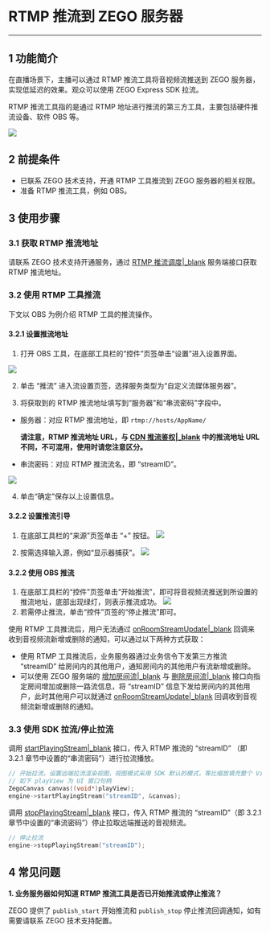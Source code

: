 # RTMP 推流到 ZEGO 服务器

- - -

## 1 功能简介

在直播场景下，主播可以通过 RTMP 推流工具将音视频流推送到 ZEGO 服务器，实现低延迟的效果。观众可以使用 ZEGO Express SDK 拉流。

RTMP 推流工具指的是通过 RTMP 地址进行推流的第三方工具，主要包括硬件推流设备、软件 OBS 等。

![](/Pics/RtmpToZego/rtmptozego.png)


## 2 前提条件

- 已联系 ZEGO 技术支持，开通 RTMP 工具推流到 ZEGO 服务器的相关权限。
- 准备 RTMP 推流工具，例如 OBS。

## 3 使用步骤

### 3.1 获取 RTMP 推流地址

请联系 ZEGO 技术支持开通服务，通过 [RTMP 推流调度\|_blank](#19828) 服务端接口获取 RTMP 推流地址。

### 3.2 使用 RTMP 工具推流

下文以 OBS 为例介绍 RTMP 工具的推流操作。

#### 3.2.1 设置推流地址

1. 打开 OBS 工具，在底部工具栏的“控件”页签单击“设置”进入设置界面。 
 
![](/Pics/RtmpToZego/obs1.png)

2. 单击 “推流” 进入流设置页签，选择服务类型为“自定义流媒体服务器”。

3. 将获取到的 RTMP 推流地址填写到“服务器”和“串流密码”字段中。

- 服务器：对应 RTMP 推流地址，即 `rtmp://hosts/AppName/`

    **请注意，RTMP 推流地址 URL，与 [CDN 推流鉴权\|_blank](!ExpressVideoSDK-CDN_StreamPublishing_Authentication) 中的推流地址 URL 不同，不可混用，使用时请您注意区分。**

- 串流密码：对应 RTMP 推流流名，即 “streamID”。 

![](/Pics/RtmpToZego/obs2.png)


4. 单击“确定”保存以上设置信息。

#### 3.2.2 设置推流引导

1. 在底部工具栏的“来源”页签单击 “+” 按钮。
![](/Pics/RtmpToZego/obs3.png)

2. 按需选择输入源，例如“显示器捕获”。 
![](/Pics/RtmpToZego/obs4.png)

#### 3.2.2 使用 OBS 推流


1. 在底部工具栏的“控件”页签单击“开始推流”，即可将音视频流推送到所设置的推流地址，底部出现绿灯，则表示推流成功。
![](/Pics/RtmpToZego/obs6.png)
2. 若需停止推流，单击“控件”页签的“停止推流”即可。

<div class="mk-warning">


使用 RTMP 工具推流后，用户无法通过 [onRoomStreamUpdate\|_blank](@onRoomStreamUpdate) 回调来收到音视频流新增或删除的通知，可以通过以下两种方式获取：
- 使用 RTMP 工具推流后，业务服务器通过业务信令下发第三方推流 “streamID” 给房间内的其他用户，通知房间内的其他用户有流新增或删除。
- 可以使用 ZEGO 服务端的 [增加房间流\|_blank](#19561) 与 [删除房间流\|_blank](#19563) 接口向指定房间增加或删除一路流信息，将 “streamID” 信息下发给房间内的其他用户，此时其他用户可以就通过 [onRoomStreamUpdate\|_blank](@onRoomStreamUpdate) 回调收到音视频流新增或删除的通知。
</div>

### 3.3 使用 SDK 拉流/停止拉流

调用 [startPlayingStream\|_blank](@startPlayingStream) 接口，传入 RTMP 推流的 “streamID” （即 3.2.1 章节中设置的“串流密码”）进行拉流播放。

```C++
// 开始拉流，设置远端拉流渲染视图，视图模式采用 SDK 默认的模式，等比缩放填充整个 View
// 如下 playView 为 UI 窗口句柄
ZegoCanvas canvas((void*)playView);
engine->startPlayingStream("streamID", &canvas);
```

调用 [stopPlayingStream\|_blank](@stopPlayingStream) 接口，传入 RTMP 推流的 “streamID”（即 3.2.1 章节中设置的“串流密码”）停止拉取远端推送的音视频流。

```C++
// 停止拉流
engine->stopPlayingStream("streamID");
```



## 4 常见问题

**1. 业务服务器如何知道 RTMP 推流工具是否已开始推流或停止推流？**

ZEGO 提供了 `publish_start` 开始推流和 `publish_stop` 停止推流回调通知，如有需要请联系 ZEGO 技术支持配置。
